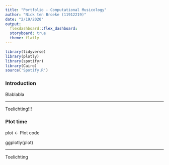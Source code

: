 ```yaml
---
title: "Portfolio - Computational Musicology"
author: "Nick ten Broeke (11912219)"
date: "2/19/2020"
output: 
  flexdashboard::flex_dashboard:
  storyboard: true
  theme: flatly
---
```


```r
library(tidyverse)
library(plotly)
library(spotifyr)
library(Cairo)
source('Spotify.R')
```

### Introduction

Blablabla

***

Toelichting!!!

### Plot time

plot <- Plot code

ggplotly(plot)

***

Toelichting


